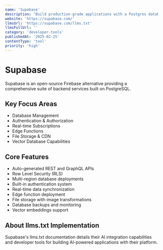 ```yaml
---
name: 'Supabase'
description: "Build production-grade applications with a Postgres database, Authentication,' instant APIs, Realtime, Functions, Storage and Vector embeddings. Start for free."
website: 'https://supabase.com/'
llmsUrl: 'https://supabase.com/llms.txt'
llmsFullUrl: ''
category: 'developer-tools'
publishedAt: '2025-02-25'
contentType: 'tool'
priority: 'high'
---
```


# Supabase

Supabase is an open-source Firebase alternative providing a comprehensive suite of backend services built on PostgreSQL.

## Key Focus Areas

- Database Management
- Authentication & Authorization
- Real-time Subscriptions
- Edge Functions
- File Storage & CDN
- Vector Database Capabilities

## Core Features

- Auto-generated REST and GraphQL APIs
- Row Level Security (RLS)
- Multi-region database deployments
- Built-in authentication system
- Real-time data synchronization
- Edge function deployment
- File storage with image transformations
- Database backups and monitoring
- Vector embeddings support

## About llms.txt Implementation

Supabase's llms.txt documentation details their AI integration capabilities and developer tools for building AI-powered applications with their platform.
